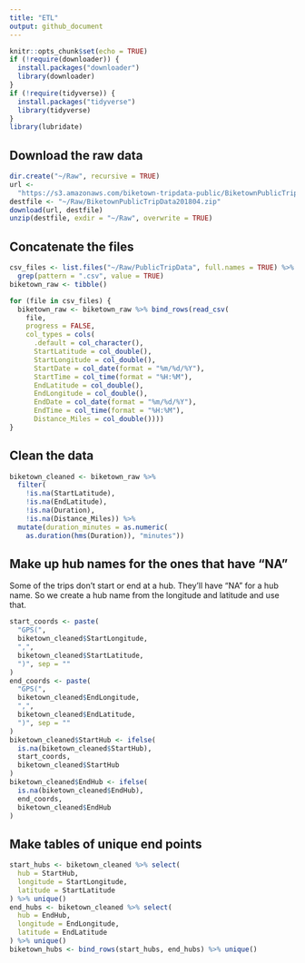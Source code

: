```yaml
---
title: "ETL"
output: github_document
---
```


```r
knitr::opts_chunk$set(echo = TRUE)
if (!require(downloader)) {
  install.packages("downloader")
  library(downloader)
}
if (!require(tidyverse)) {
  install.packages("tidyverse")
  library(tidyverse)
}
library(lubridate)

```

## Download the raw data
```r
dir.create("~/Raw", recursive = TRUE)
url <- 
  "https://s3.amazonaws.com/biketown-tripdata-public/BiketownPublicTripData201804.zip"
destfile <- "~/Raw/BiketownPublicTripData201804.zip"
download(url, destfile)
unzip(destfile, exdir = "~/Raw", overwrite = TRUE)

```

## Concatenate the files
```r
csv_files <- list.files("~/Raw/PublicTripData", full.names = TRUE) %>% 
  grep(pattern = ".csv", value = TRUE)
biketown_raw <- tibble()

for (file in csv_files) {
  biketown_raw <- biketown_raw %>% bind_rows(read_csv(
    file,
    progress = FALSE,
    col_types = cols(
      .default = col_character(),
      StartLatitude = col_double(),
      StartLongitude = col_double(),
      StartDate = col_date(format = "%m/%d/%Y"),
      StartTime = col_time(format = "%H:%M"),
      EndLatitude = col_double(),
      EndLongitude = col_double(),
      EndDate = col_date(format = "%m/%d/%Y"),
      EndTime = col_time(format = "%H:%M"),
      Distance_Miles = col_double())))
}

```

## Clean the data
```r
biketown_cleaned <- biketown_raw %>% 
  filter(
    !is.na(StartLatitude),
    !is.na(EndLatitude),
    !is.na(Duration),
    !is.na(Distance_Miles)) %>% 
  mutate(duration_minutes = as.numeric(
    as.duration(hms(Duration)), "minutes"))

```

## Make up hub names for the ones that have "NA"
Some of the trips don't start or end at a hub. They'll have "NA" for a hub name. So we create a hub name from the longitude and latitude and use that.
```r
start_coords <- paste(
  "GPS(",
  biketown_cleaned$StartLongitude,
  ",",
  biketown_cleaned$StartLatitude,
  ")", sep = ""
)
end_coords <- paste(
  "GPS(",
  biketown_cleaned$EndLongitude,
  ",",
  biketown_cleaned$EndLatitude,
  ")", sep = ""
)
biketown_cleaned$StartHub <- ifelse(
  is.na(biketown_cleaned$StartHub),
  start_coords,
  biketown_cleaned$StartHub
)
biketown_cleaned$EndHub <- ifelse(
  is.na(biketown_cleaned$EndHub),
  end_coords,
  biketown_cleaned$EndHub
)
```

## Make tables of unique end points
```r
start_hubs <- biketown_cleaned %>% select(
  hub = StartHub,
  longitude = StartLongitude,
  latitude = StartLatitude
) %>% unique()
end_hubs <- biketown_cleaned %>% select(
  hub = EndHub,
  longitude = EndLongitude,
  latitude = EndLatitude
) %>% unique()
biketown_hubs <- bind_rows(start_hubs, end_hubs) %>% unique()

```

